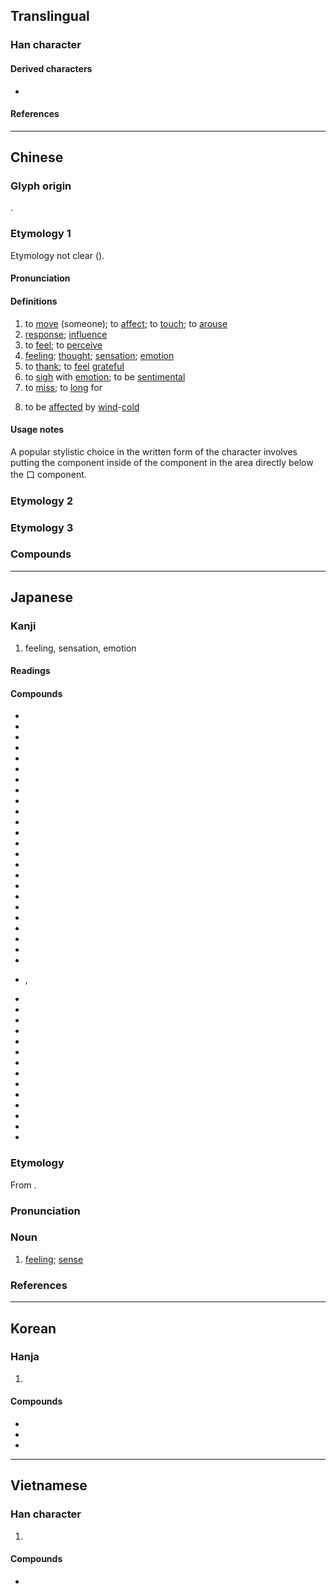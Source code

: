 {{also|惑}}
{{character info}}
==Translingual==
{{stroke order|strokes=13}}

===Han character===
{{Han char|rn=61|rad=心|as=09|sn=13|four=53330|canj=IRP|ids=⿱咸心(GJKV),⿵咸心(HT)}}

====Derived characters====
* {{l|mul|[[𬿯]], [[𭂢]], [[𠿑]], [[㙳]], [[𡢳]], [[憾]], [[撼]], [[澸]], [[𭤚]], [[𣛴]], [[𤐉]], [[𤛸]], [[䃭]], [[𥽇]], [[𫄅]], [[𤜁]], [[䜗]], [[𧾔]], [[轗]]([[𫐘]]), [[𨣝]], [[𫓏]], [[𩞿]], [[𭭹]], [[鱤]]([[鳡]]), [[𪊄]], [[𣤮]], [[𦒝]], [[䫲]], [[𮭗]], [[𦽫]], [[䉞]]}}

====References====
{{Han ref|kx=0395.210|dkj=10953|dj=0733.070|hdz=42321.020|uh=611F}}

----

==Chinese==

===Glyph origin===
{{Han etym}}
{{Han compound|咸|心|c1=p|c2=s|t2=heart|ls=psc}}.

===Etymology 1===
{{zh-forms|ss=𫹯|alt=𢦡}}
Etymology not clear ({{zh-ref|Schuessler, 2007}}).

====Pronunciation====
{{zh-pron
|m=gǎn
|m-s=gan3
|c=gam2
|c-t=gam2
|g=gon3
|h=pfs=kám;gd=gam3
|j=gan2
|mb=gǒ̤ng
|md=gāng
|mn=ml,jj,tw:kám
|mn-t=gam2
|w=2koe
|x=gan3
|mc=y
|oc=y
|cat=v,n
}}

====Definitions====
{{zh-hanzi}}

# to [[move]] (someone); to [[affect]]; to [[touch]]; to [[arouse]]
# [[response]]; [[influence]]
# to [[feel]]; to [[perceive]]
# [[feeling]]; [[thought]]; [[sensation]]; [[emotion]]
# to [[thank]]; to [[feel]] [[grateful]]
# to [[sigh]] with [[emotion]]; to be [[sentimental]]
# to [[miss]]; to [[long]] for
# {{lb|zh|TCM}} to be [[affect]]ed by [[wind]]-[[cold]]

====Usage notes====
A popular stylistic choice in the written form of the character {{l|zh|感}} involves putting the {{l|zh|心}} component inside of the {{l|zh|咸}} component in the area directly below the 口 component.

===Etymology 2===
{{zh-see|撼|o|to [[shake]]; to [[move]]}}

===Etymology 3===
{{zh-see|憾|o|[[regret]]; [[remorse]]}}

===Compounds===
{{zh-der|感觸|感戴|感到|感德|感動|感恩|感奮|感憤|感服|感官|感光|感荷|感化|感懷|感激|感覺|感慨|感冒|感念|感泣|感情|感染|感人|感傷|感傷主義|感生電流|感受|感嘆/感歎/感叹|感同身受|感悟|感想|感謝|感興趣|感性|感言|感應|感召|感知|傷感|感慨萬千|感舊|傷感情|感人肺腑|感天動地|惡感|感染症|感恩節|交感|口感|感情作用|感情戲|幽默感|同感|感導|偶感|感化教育|感恩荷德|傷時感事|不勝感喟|交叉感染|交感神經|感嘆詞|感電|感篆|感愧並交|可感|感化院|感通|慚感|感人心脾|感覺器官|感興|感紉|感發|感物|感激流涕|感激不盡|感格|感會風雲|感時|感慕|感愴|感愧交集|感情用事|感恩戴義|感恩戴德|感恩圖報|感性知識|感嘆句|感喟|感動天地|感佩|感今懷昔|感人肺肝|感人心曲|感事|好感|情感|感遇|悲感|性感|性冷感|感光紙|心電感應|喜感|律動感|感激涕泗|感動天庭|感訓|使命感|互感應|感涕|感激涕零|悲傷感|安全感|感嘆|冷感症|快感|共同感覺|優越感|今昔之感|壓迫感|外感|二次感染|善感|反感|哀感頑豔|動感|尿道感染|天人感應|倍感親切|多愁善感|知感不盡|懷感|正義感|易感性|敏感話題|應感|病識感|有感而發|成就感|百感|空間感|應物斯感|無力感|磁感應|百感交集|敏感|手感|懷時感物|痛感|疏離感|由衷感激|無感地震|潛伏感染|機感|有感電影|敏感度|有感地震|遙感探測|立體感|靈感|讀後感|美感|肉感|罪惡感|責任感|至感|自卑感|超感覺|遙感|量感|銘感五內|骨感|風樹之感|靜電感應|風熱感冒|音感作畫|音感|第六感|臨感|質感|銘感|臨場感|院內感染|精神感召|自感|觀感|雜感|語感|自感應|風雲感會|預感|電感|孝感}}

----

==Japanese==

===Kanji===
{{ja-kanji|grade=3|rs=心09}}

# feeling, sensation, emotion

====Readings====
{{ja-readings
|goon=こん
|kanon=かん
|kun=かま-ける, かん-じる
}}

====Compounds====
{{der-top3|Compounds}}
* {{ja-l|感温}}
* {{ja-l|感化}}
* {{ja-l|感懐}}
* {{ja-r|感慨|かんがい}}
* {{ja-l|感慨無量}}
* {{ja-l|感覚}}
* {{ja-l|感官}}
* {{ja-l|感泣}}
* {{ja-l|感興}}
* {{ja-l|感吟}}
* {{ja-l|感激}}
* {{ja-l|感光}}
* {{ja-l|感謝}}
* {{ja-r|感知|かんち|[[perception]]}}
* {{ja-l|感受}}
* {{ja-l|感受性}}
* {{ja-l|感傷}}
* {{ja-l|感賞}}
* {{ja-l|感情}}
* {{ja-l|感触}}
* {{ja-l|感心}}
* {{ja-l|感性}}
* {{ja-l|感染}}
* {{ja-l|感想}}
* {{ja-l|感嘆}}, {{ja-l|感歎}}
* {{ja-l|感嘆符}}
* {{ja-l|感知}}
* {{ja-l|感電}}
* {{ja-l|感度}}
* {{ja-l|感動}}
* {{ja-l|感動詞}}
* {{ja-l|感得}}
* {{ja-l|感応}}
* {{ja-l|感服}}
* {{ja-l|感奮}}
* {{ja-l|感冒}}
* {{ja-l|感銘}}
* {{ja-l|感涙}}
* {{ja-r|敏感|びんかん|[[sensitivity]]}}
{{der-bottom}}

===Etymology===
{{ja-kanjitab|かん|yomi=kanon}}
From {{bor|ja|ltc|-|sort=かん}} {{m|zh|感|tr=kom<sup>X</sup>}}.

===Pronunciation===
{{ja-pron|yomi=kanon|かん|acc=1|acc_ref=DJR,NHK}}

===Noun===
{{ja-noun|かん}}

# [[feeling]]; [[sense]]
#: {{ja-usex|[[虚無]]'''感'''|きょむ'''かん'''|'''feeling of''' emptiness}}

===References===
<references/>

----

==Korean==

===Hanja===
{{ko-hanja|[[느끼다|느낄]]|감}}

# {{hanja form of|감|[[feeling]]}}

====Compounds====
* {{ko-l|감기|[[cold]]; [[influenza]]|感氣}}
* {{ko-l|민감|[[sensitivity]]|敏感}}
* {{ko-l|죄책감|feeling of guilt|罪責感}}

----

==Vietnamese==

===Han character===
{{vi-readings|reading=cảm, cám|rs=心09}}

# {{rfdef|vi|sort=心09}}

====Compounds====
* {{vi-l|mẫn cảm|敏感|[[sensitive]]}}
